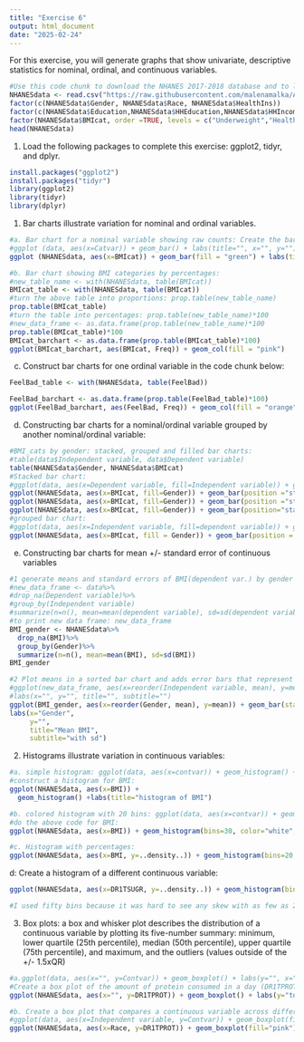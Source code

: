 ```yaml
---
title: "Exercise 6"
output: html_document
date: "2025-02-24"
---
```


For this exercise, you will generate graphs that show univariate, descriptive statistics for nominal, ordinal, and continuous variables.
```r
#Use this code chunk to download the NHANES 2017-2018 database and to label the nominal and ordinal variables as factor variables (if necessary):
NHANESdata <- read.csv("https://raw.githubusercontent.com/malenamalka/ANTH241-SP25/refs/heads/main/data/NHANES2017-28")
factor(c(NHANESdata$Gender, NHANESdata$Race, NHANESdata$HealthIns))
factor(c(NHANESdata$Education,NHANESdata$HHEducation,NHANESdata$HHIncome,NHANESdata$FeelBad,NHANESdata$HHFoodSec),order=TRUE)
factor(NHANESdata$BMIcat, order =TRUE, levels = c("Underweight","Healthy","Overweight","Obese"))
head(NHANESdata)
```

1. Load the following packages to complete this exercise: ggplot2, tidyr, and dplyr.
```r
install.packages("ggplot2")
install.packages("tidyr")
library(ggplot2)
library(tidyr)
library(dplyr)
```

1. Bar charts illustrate variation for nominal and ordinal variables.
```r
#a. Bar chart for a nominal variable showing raw counts: Create the bar chart for BMI categories (BMIcat)
#ggplot (data, aes(x=Catvar)) + geom_bar() + labs(title="", x="", y="")
ggplot (NHANESdata, aes(x=BMIcat)) + geom_bar(fill = "green") + labs(title="BMI categories", x="BMIcat", y="counts")


```

```r
#b. Bar chart showing BMI categories by percentages:
#new_table_name <- with(NHANESdata, table(BMIcat))
BMIcat_table <- with(NHANESdata, table(BMIcat))
#turn the above table into proportions: prop.table(new_table_name)
prop.table(BMIcat_table)
#turn the table into percentages: prop.table(new_table_name)*100
#new_data_frame <- as.data.frame(prop.table(new_table_name)*100
prop.table(BMIcat_table)*100
BMIcat_barchart <- as.data.frame(prop.table(BMIcat_table)*100)
ggplot(BMIcat_barchart, aes(BMIcat, Freq)) + geom_col(fill = "pink")

```

c. Construct bar charts for one ordinal variable in the code chunk below:
```r
FeelBad_table <- with(NHANESdata, table(FeelBad))

FeelBad_barchart <- as.data.frame(prop.table(FeelBad_table)*100)
ggplot(FeelBad_barchart, aes(FeelBad, Freq)) + geom_col(fill = "orange")
```

d. Constructing bar charts for a nominal/ordinal variable grouped by another nominal/ordinal variable:
```r
#BMI_cats by gender: stacked, grouped and filled bar charts:
#table(data$Independent variable, data$Dependent variable)
table(NHANESdata$Gender, NHANESdata$BMIcat)
#Stacked bar chart:
#ggplot(data, aes(x=Dependent variable, fill=Independent variable)) + geom_bar(position = "stack") + labs(title="", x="", y="")
ggplot(NHANESdata, aes(x=BMIcat, fill=Gender)) + geom_bar(position ="stack") + facet_wrap(~Race) + labs(title = "stacked bar chart", x="Gender", y="BMIcat")
ggplot(NHANESdata, aes(x=BMIcat, fill=Gender)) + geom_bar(position ="stack") + facet_grid(~Race) + labs(title = "stacked bar chart", x="Gender", y="BMIcat")
ggplot(NHANESdata, aes(x=BMIcat, fill=Gender)) + geom_bar(position="stack") + labs(title = "", x="Gender", y="BMIcat")
#grouped bar chart:
#ggplot(data, aes(x=Independent variable, fill=dependent variable)) + geom_bar(position = "dodge") + labs(title="", x="Gender", y="Frequency")
ggplot(NHANESdata, aes(x=BMIcat, fill = Gender)) + geom_bar(position = "dodge") + labs(title="grouped bar chart", x="Gender", y="frequency")

```

e. Constructing bar charts for mean +/- standard error of continuous variables
```r
#1 generate means and standard errors of BMI(dependent var.) by gender (independent var)
#new_data_frame <- data%>%
#drop_na(Dependent variable)%>%
#group_by(Independent variable)
#summarize(n=n(), mean=mean(dependent variable), sd=sd(dependent variable))
#to print new data frame: new_data_frame
BMI_gender <- NHANESdata%>%
  drop_na(BMI)%>%
  group_by(Gender)%>%
  summarize(n=n(), mean=mean(BMI), sd=sd(BMI))
BMI_gender

#2 Plot means in a sorted bar chart and adds error bars that represent the standard deviation
#ggplot(new_data_frame, aes(x=reorder(Independent variable, mean), y=mean)) + geom_bar(stat="identity", fill="color") + geom_errorbar(aes(ymin=mean-sd, ymax=mean+sd), width=0.2)
#labs(x="", y="", title="", subtitle="")
ggplot(BMI_gender, aes(x=reorder(Gender, mean), y=mean)) + geom_bar(stat="identity", fill="blue") + geom_errorbar(aes(ymin=mean-sd, ymax=mean+sd), width=0.2)
labs(x="Gender", 
     y="",
     title="Mean BMI",
     subtitle="with sd")

```

2. Histograms illustrate variation in continuous variables:
```r
#a. simple histogram: ggplot(data, aes(x=contvar)) + geom_histogram() + labs(title="", x="", y="")
#construct a histogram for BMI:
ggplot(NHANESdata, aes(x=BMI)) + 
  geom_histogram() +labs(title="histogram of BMI")
```

```r
#b. colored histogram with 20 bins: ggplot(data, aes(x=contvar)) + geom_histogram(bins=20, color="white", fill="steelblue") + labs(title="Colored histogram with 20 bins", x="", y="")
#do the above code for BMI:
ggplot(NHANESdata, aes(x=BMI)) + geom_histogram(bins=30, color="white", fill="steelblue") + labs(title="histogram with 30 bins", x="BMI", y="count")
```

```r
#c. Histogram with percentages:
ggplot(NHANESdata, aes(x=BMI, y=..density..)) + geom_histogram(bins=20, color="white", fill="steelblue") + scale_y_continuous(labels=scales::percent) + labs(title="", y="percent", x="BMI")

```

d: Create a histogram of a different continuous variable:
```r
ggplot(NHANESdata, aes(x=DR1TSUGR, y=..density..)) + geom_histogram(bins=50, color="white", fill="steelblue") + scale_y_continuous(labels=scales::percent) + labs(title="", y="percent", x="DR1TSUGR")

#I used fifty bins because it was hard to see any skew with as few as 20
```


3. Box plots: a box and whisker plot describes the distribution of a continuous variable by plotting its five-number summary: minimum, lower quartile (25th percentile), median (50th percentile), upper quartile (75th percentile), and maximum, and the outliers (values outside of the +/- 1.5xQR)
```r
#a.ggplot(data, aes(x="", y=Contvar)) + geom_boxplot() + labs(y="", x="", title="")
#Create a box plot of the amount of protein consumed in a day (DR1TPROT)
ggplot(NHANESdata, aes(x="", y=DR1TPROT)) + geom_boxplot() + labs(y="total protein consumed daily in grams", x="", title="Box Plot")
```


```r
#b. Create a box plot that compares a continuous variable across different levels of a nominal or ordinal variable: DR1TPROT by race:
#ggplot(data, aes(x=Independent variable, y=Contvar)) + geom_boxplot(fill="color") + labs(x="Independent variable", y="Contvar", title="")
ggplot(NHANESdata, aes(x=Race, y=DR1TPROT)) + geom_boxplot(fill="pink") + labs(x="Race", y="Total protein consumed daily in grams", title="protein consumption compared across racial categories")

```

